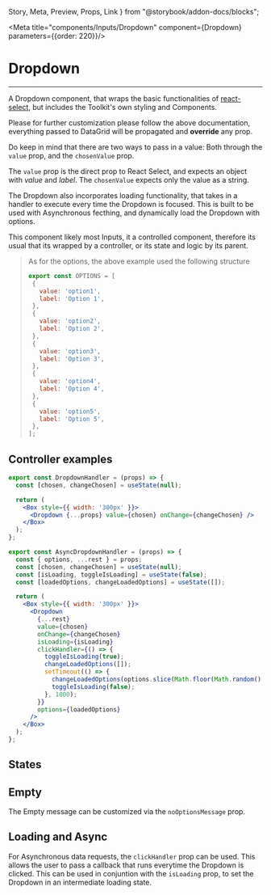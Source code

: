   Story,
  Meta,
  Preview,
  Props,
  Link
} from "@storybook/addon-docs/blocks";

<Meta title="components/Inputs/Dropdown" component={Dropdown} parameters={{order: 220}}/>

# Dropdown

<hr />

A Dropdown component, that wraps the basic functionalities of
[react-select](https://github.com/JedWatson/react-select), but includes the Toolkit's own styling and Components.

Please for further customization please follow the above documentation,
everything passed to DataGrid will be propagated and **override** any prop.

Do keep in mind that there are two ways to pass in a value: Both through the ```value``` prop, and the ```chosenValue``` prop.

The ```value``` prop is the direct prop to React Select, and expects an object with *value* and *label*. The ```chosenValue``` expects only the value as a string.

The Dropdown also incorporates loading functionality, that takes in a handler to execute every time the Dropdown is focused. This is built to be used with Asynchronous fecthing, and dynamically load the Dropdown with options.

<Preview>
  <Story name="Base">
    <Box style={{height: '200px'}}>
      <DropdownHandler options={OPTIONS} label="My Dropdown" />
    </Box>
  </Story>
</Preview>


This component likely most Inputs, it a controlled component, therefore its usual that its wrapped
by a controller, or its state and logic by its parent.

>As for the options, the above example used the following structure
>
>```jsx
>export const OPTIONS = [
>  {
>    value: 'option1',
>    label: 'Option 1',
>  },
>  {
>    value: 'option2',
>    label: 'Option 2',
>  },
>  {
>    value: 'option3',
>    label: 'Option 3',
>  },
>  {
>    value: 'option4',
>    label: 'Option 4',
>  },
>  {
>    value: 'option5',
>    label: 'Option 5',
>  },
>];
>```

## Controller examples
```jsx
export const DropdownHandler = (props) => {
  const [chosen, changeChosen] = useState(null);

  return (
    <Box style={{ width: '300px' }}>
      <Dropdown {...props} value={chosen} onChange={changeChosen} />
    </Box>
  );
};

export const AsyncDropdownHandler = (props) => {
  const { options, ...rest } = props;
  const [chosen, changeChosen] = useState(null);
  const [isLoading, toggleIsLoading] = useState(false);
  const [loadedOptions, changeLoadedOptions] = useState([]);

  return (
    <Box style={{ width: '300px' }}>
      <Dropdown
        {...rest}
        value={chosen}
        onChange={changeChosen}
        isLoading={isLoading}
        clickHandler={() => {
          toggleIsLoading(true);
          changeLoadedOptions([]);
          setTimeout(() => {
            changeLoadedOptions(options.slice(Math.floor(Math.random() * 3) + 2));
            toggleIsLoading(false);
          }, 1000);
        }}
        options={loadedOptions}
      />
    </Box>
  );
};


```

## States

<Preview withSource="open">
  <Story name="States">
    <Box horizontal>
      <Box style={{height: '200px'}}>
        <DropdownHandler options={OPTIONS} error errorMessage="Something ain't right!" label="Dropdown with error" />
      </Box>
      <Box style={{height: '200px'}}>
        <DropdownHandler options={OPTIONS} disabled label="Disabled Dropdown" />
      </Box>
    </Box>
  </Story>
</Preview>

## Empty

The Empty message can be customized via the ```noOptionsMessage``` prop.

<Preview withSource="open">
  <Story name="Empty">
    <Box horizontal>
      <Box style={{height: '90px'}}>
        <DropdownHandler options={[]} noOptionsMessage="My Empty Dropdown!" label="Empty Dropdown" />
      </Box>
    </Box>
  </Story>
</Preview>

## Loading and Async

For Asynchronous data requests, the ```clickHandler``` prop can be used. This allows the user to pass a callback that runs everytime the Dropdown is clicked. This can be used in conjuntion with the ```isLoading``` prop, to set the Dropdown in an intermediate loading state.

<Preview withSource="open">
  <Story name="Loading">
    <Box horizontal>
      <Box style={{height: '110px'}}>
        <AsyncDropdownHandler isLoading label="Loading" />
      </Box>
    </Box>
  </Story>
</Preview>

<Preview withSource="open">
  <Story name="Async">
    <Box horizontal>
      <Box style={{height: '110px'}}>
        <AsyncDropdownHandler options={[]} noOptionsMessage="Empty!" label="Empty Dropdown with Loading" />
      </Box>
    </Box>
  </Story>
</Preview>

<Props of={Dropdown} />
